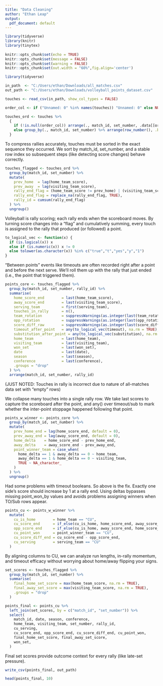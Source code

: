 ```yaml
---
title: "Data Cleaning"
author: "Ethan Leap"
output:
  pdf_document: default
---
```


```r
library(tidyverse)
library(knitr)
library(tinytex) 
 
knitr::opts_chunk$set(echo = TRUE)
knitr::opts_chunk$set(message = FALSE)
knitr::opts_chunk$set(warning = FALSE)
knitr::opts_chunk$set(out.width = "60%",fig.align='center')
```



```r
library(tidyverse)

in_path  <- "C:/Users/ethan/Downloads/all_matches.csv"
out_path <- "C:/Users/ethan/Downloads/volleyball_points_dataset.csv"

```

```r
touches <- read_csv(in_path, show_col_types = FALSE)

order_col <- if ("Unnamed: 0" %in% names(touches)) "Unnamed: 0" else NULL

touches_ord <- touches %>%
  {
    if (!is.null(order_col)) arrange(., match_id, set_number, .data[[order_col]])
    else group_by(., match_id, set_number) %>% arrange(row_number(), .by_group = TRUE) %>% ungroup()
  }
```

To compress rallies accurately, touches must be sorted in the exact sequence they occurred. We sort by match_id, set_number, and a stable row index so subsequent steps (like detecting score changes) behave correctly.

```r
touches_flagged <- touches_ord %>%
  group_by(match_id, set_number) %>%
  mutate(
    prev_home  = lag(home_team_score),
    prev_away  = lag(visiting_team_score),
    rally_end_flag = (home_team_score != prev_home) | (visiting_team_score != prev_away),
    rally_end_flag = replace_na(rally_end_flag, TRUE),
    rally_id = cumsum(rally_end_flag)
  ) %>%
  ungroup()
```

Volleyball is rally scoring; each rally ends when the scoreboard moves. By turning score changes into a “flag” and cumulatively summing, every touch is assigned to the rally that produced (or followed) a point.

```r
to_logical_vec <- function(x) {
  if (is.logical(x)) x
  else if (is.numeric(x)) x != 0
  else tolower(as.character(x)) %in% c("true","t","yes","y","1")
}
```

“Between points” events like timeouts are often recorded right after a point and before the next serve. We’ll roll them up with the rally that just ended (i.e., the point that triggered them).

```r
points_core <- touches_flagged %>%
  group_by(match_id, set_number, rally_id) %>%
  summarise(
    home_score_end        = last(home_team_score),
    away_score_end        = last(visiting_team_score),
    serving_team          = first(serving_team),          
    touches_in_rally      = n(),
    team_rotation         = suppressWarnings(as.integer(last(team_rotation))),
    opp_rotation          = suppressWarnings(as.integer(last(opp_rotation))),
    score_diff_raw        = suppressWarnings(as.integer(last(score_diff))),
    timeout_after_point   = any(to_logical_vec(timeout), na.rm = TRUE),
    substitution_after_point = any(to_logical_vec(substitution), na.rm = TRUE),
    home_team             = last(home_team),
    visiting_team         = last(visiting_team),
    won_set               = last(won_set),
    date                  = last(date),
    season                = last(season),
    conference            = last(conference),
    .groups = "drop"
  ) %>%
  arrange(match_id, set_number, rally_id)

```

(JUST NOTED: Touches in rally is incorrect due to nature of all-matches data set with "empty" rows)

We collapse many touches into a single rally row. We take last scores to capture the scoreboard after the point, and any() over timeout/sub to mark whether the inter-point stoppage happened following that point.

```r
points_w_winner <- points_core %>%
  group_by(match_id, set_number) %>%
  mutate(
    prev_home_end = lag(home_score_end, default = 0),
    prev_away_end = lag(away_score_end, default = 0),
    home_delta    = home_score_end - prev_home_end,
    away_delta    = away_score_end - prev_away_end,
    point_winner_team = case_when(
      home_delta == 1 & away_delta == 0 ~ home_team,
      away_delta == 1 & home_delta == 0 ~ visiting_team,
      TRUE ~ NA_character_            
    )
  ) %>%
  ungroup()
```

Had some problems with timeout booleans. So above is the fix. Exactly one side’s score should increase by 1 at a rally end. Using deltas bypasses missing point_won_by values and avoids problems assigning winners when TO/Sub rows appear.

```r
points_cu <- points_w_winner %>%
  mutate(
    cu_is_home        = home_team == "CU",
    cu_score_end      = if_else(cu_is_home, home_score_end, away_score_end),
    opp_score_end     = if_else(cu_is_home, away_score_end, home_score_end),
    cu_point_won      = point_winner_team == "CU",
    cu_score_diff_end = cu_score_end - opp_score_end,
    cu_serving        = serving_team == "CU"
  )

```

By aligning columns to CU, we can analyze run lengths, in-rally momentum, and timeout efficacy without worrying about home/away flipping your signs.

```r
set_scores <- touches_flagged %>%
  group_by(match_id, set_number) %>%
  summarise(
    final_home_set_score = max(home_team_score, na.rm = TRUE),
    final_away_set_score = max(visiting_team_score, na.rm = TRUE),
    .groups = "drop"
  )

points_final <- points_cu %>%
  left_join(set_scores, by = c("match_id", "set_number")) %>%
  select(
    match_id, date, season, conference,
    home_team, visiting_team, set_number, rally_id,
    cu_serving,
    cu_score_end, opp_score_end, cu_score_diff_end, cu_point_won,
    final_home_set_score, final_away_set_score,
    won_set,
  )

```

Final set scores provide outcome context for every rally (like late-set pressure).

```r
write_csv(points_final, out_path)

head(points_final, 10)

```

